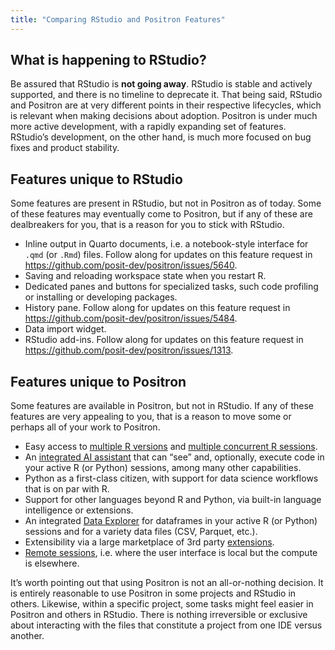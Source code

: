 ```yaml
---
title: "Comparing RStudio and Positron Features"
---
```


## What is happening to RStudio?

Be assured that RStudio is **not going away**.
RStudio is stable and actively supported, and there is no timeline to deprecate it.
That being said, RStudio and Positron are at very different points in their respective lifecycles, which is relevant when making decisions about adoption.
Positron is under much more active development, with a rapidly expanding set of features.
RStudio's development, on the other hand, is much more focused on bug fixes and product stability.

## Features unique to RStudio

Some features are present in RStudio, but not in Positron as of today.
Some of these features may eventually come to Positron, but if any of these are dealbreakers for you, that is a reason for you to stick with RStudio.

* Inline output in Quarto documents, i.e. a notebook-style interface for `.qmd` (or `.Rmd`) files. Follow along for updates on this feature request in <https://github.com/posit-dev/positron/issues/5640>.
* Saving and reloading workspace state when you restart R.
* Dedicated panes and buttons for specialized tasks, such code profiling or installing or developing packages.
* History pane. Follow along for updates on this feature request in <https://github.com/posit-dev/positron/issues/5484>.
* Data import widget.
* RStudio add-ins. Follow along for updates on this feature request in <https://github.com/posit-dev/positron/issues/1313>.

## Features unique to Positron

Some features are available in Positron, but not in RStudio.
If any of these features are very appealing to you, that is a reason to move some or perhaps all of your work to Positron.

* Easy access to [multiple R versions](r-installations.qmd) and [multiple concurrent R sessions](managing-interpreters.qmd).
* An [integrated AI assistant](assistant.qmd) that can "see" and, optionally, execute code in your active R (or Python) sessions, among many other capabilities.
* Python as a first-class citizen, with support for data science workflows that is on par with R.
* Support for other languages beyond R and Python, via built-in language intelligence or extensions.
* An integrated [Data Explorer](data-explorer.qmd) for dataframes in your active R (or Python) sessions and for a variety data files (CSV, Parquet, etc.).
* Extensibility via a large marketplace of 3rd party [extensions](extensions.qmd).
* [Remote sessions](remote-ssh.qmd), i.e. where the user interface is local but the compute is elsewhere.


::: {.callout-tip}
It's worth pointing out that using Positron is not an all-or-nothing decision.
It is entirely reasonable to use Positron in some projects and RStudio in others.
Likewise, within a specific project, some tasks might feel easier in Positron and others in RStudio.
There is nothing irreversible or exclusive about interacting with the files that constitute a project from one IDE versus another.
:::

